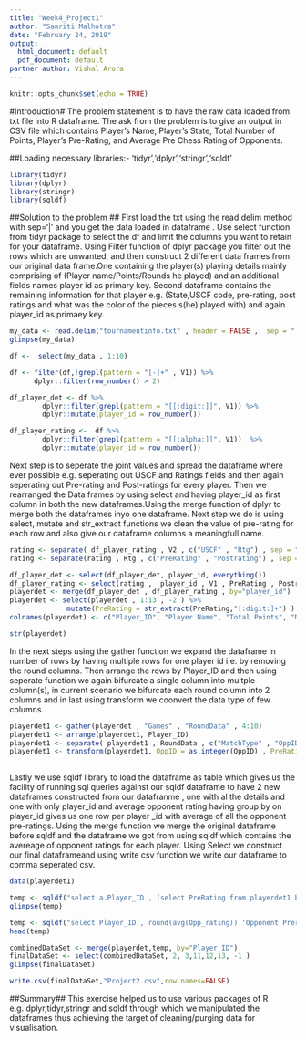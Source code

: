---
title: "Week4_Project1"
author: "Samriti Malhotra"
date: "February 24, 2019"
output:
  html_document: default
  pdf_document: default
partner author: Vishal Arora
---

```{r setup, include=FALSE}
knitr::opts_chunk$set(echo = TRUE)
```
#Introduction#
The problem statement is to have the raw data loaded from txt file into R dataframe. The ask from the problem is to give an output in CSV file which contains Player's Name, Player's State, Total Number of Points, Player's Pre-Rating, and Average Pre Chess Rating of Opponents.


##Loading necessary libraries:- 
'tidyr','dplyr','stringr','sqldf'
```{r include=FALSE}
library(tidyr)
library(dplyr)
library(stringr)
library(sqldf)

```


##Solution to the problem ##
First load the txt using the read delim method with sep='|' and you get the data loaded in dataframe . Use select function from tidyr package to select the df and limit the columns you want to retain for your dataframe.
Using Filter function of dplyr package you filter out the rows which are unwanted, and then construct 2 different data frames from our original data frame.One containing the player(s) playing details mainly comprising of (Player name/Points/Rounds he played) and an additional fields names player id as primary key.
Second dataframe contains the remaining information for that player e.g. (State,USCF code, pre-rating, post ratings and what was the color of the pieces s(he) played with) and again player_id as primaey key.


```{r}
my_data <- read.delim("tournamentinfo.txt" , header = FALSE ,  sep = "|" )
glimpse(my_data)

df <-  select(my_data , 1:10)

df <- filter(df,!grepl(pattern = "[-]+" , V1)) %>%
      dplyr::filter(row_number() > 2)  

df_player_det <- df %>%
        dplyr::filter(grepl(pattern = "[[:digit:]]", V1)) %>%
        dplyr::mutate(player_id = row_number())

df_player_rating <-  df %>%
        dplyr::filter(grepl(pattern = "[[:alpha:]]", V1))  %>%
        dplyr::mutate(player_id = row_number())

```

Next step is to seperate the joint values and spread the dataframe where ever possible e.g.
seperating out USCF and Ratings fields and then again seperating out Pre-rating and Post-ratings for every player.
Then we rearranged the Data frames by using select and having player_id as first column in both the new dataframes.Using the merge function of dplyr to merge both the dataframes inyo one dataframe.
Next step we do is using select, mutate and str_extract functions we clean the value of pre-rating for each row and also give our dataframe columns a meaningfull name.
```{r}

rating <- separate( df_player_rating , V2 , c("USCF" , "Rtg") , sep = "R: ") 
rating <- separate(rating , Rtg , c("PreRating" , "Postrating") , sep = "->" )

df_player_det <- select(df_player_det, player_id, everything())
df_player_rating <- select(rating ,  player_id , V1 , PreRating , Postrating)
playerdet <- merge(df_player_det , df_player_rating , by="player_id")
playerdet <- select(playerdet , 1:13 , -2 ) %>%
              mutate(PreRating = str_extract(PreRating,"[:digit:]+") )
colnames(playerdet) <- c("Player_ID", "Player Name", "Total Points", "Match1", "Match2", "Match3", "Match4", "Match5", "Match6", "Match7"  , "State" , "PreRating" )

str(playerdet)

```

In the next steps using the gather function we expand the dataframe  in number of rows by having multiple rows for one player id i.e. by removing the round columns.
Then arrange the rows by Player_ID and then using seperate function we again bifurcate a single column into multple column(s), in current scenario we bifurcate each round column into 2 columns and in last using transform we coonvert the data type of few columns.

```{r include=FALSE}
playerdet1 <- gather(playerdet , "Games" , "RoundData" , 4:10)
playerdet1 <- arrange(playerdet1, Player_ID)
playerdet1 <- separate( playerdet1 , RoundData , c("MatchType" , "OppID") ) 
playerdet1 <- transform(playerdet1, OppID = as.integer(OppID) , PreRating = as.integer(PreRating) )
 
```

Lastly we use sqldf library to load the dataframe as table which gives us the facility of running sql queries against our sqldf dataframe to have 2 new dataframes constructed from our datafranme , one with al the details and one with only player_id and average opponent rating having group by on player_id gives us one row per player _id with average of all the opponent pre-ratings. 
Using the merge function we merge the original dataframe before sqldf and the dataframe we got from using sqldf which contains the avereage of opponent ratings for each player.
Using Select we construct our final dataframeand using write csv function we write our dataframe to comma seperated csv.
```{r}
data(playerdet1)

temp <- sqldf("select a.Player_ID , (select PreRating from playerdet1 b where b.Player_ID = a.OppID ) Opp_rating  from playerdet1 a" )
glimpse(temp)

temp <- sqldf("select Player_ID , round(avg(Opp_rating)) 'Opponent Prerating' from temp group by Player_ID")
head(temp)

combinedDataSet <- merge(playerdet,temp, by="Player_ID")
finalDataSet <- select(combinedDataSet, 2, 3,11,12,13, -1 )
glimpse(finalDataSet)

write.csv(finalDataSet,"Project2.csv",row.names=FALSE)
```

##Summary##
This exercise helped us to use various packages of R e.g. dplyr,tidyr,stringr and sqldf through which we manipulated the dataframes thus achieving the target of cleaning/purging  data for visualisation.

